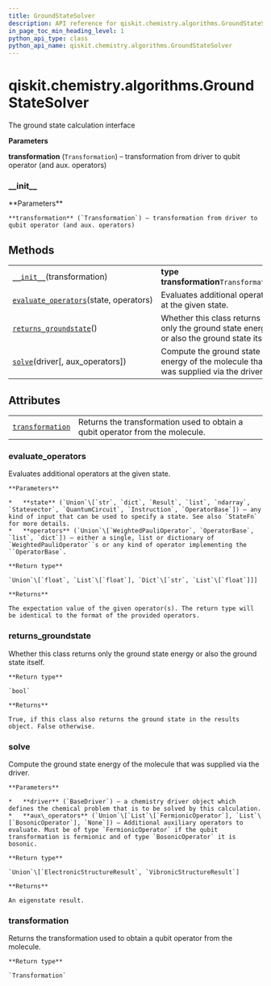 ```yaml
---
title: GroundStateSolver
description: API reference for qiskit.chemistry.algorithms.GroundStateSolver
in_page_toc_min_heading_level: 1
python_api_type: class
python_api_name: qiskit.chemistry.algorithms.GroundStateSolver
---
```


<span id="qiskit-chemistry-algorithms-groundstatesolver" />

# qiskit.chemistry.algorithms.GroundStateSolver

<Class id="qiskit.chemistry.algorithms.GroundStateSolver" isDedicatedPage={true} github="https://github.com/qiskit-community/qiskit-aqua/tree/stable/0.8/qiskit/chemistry/algorithms/ground_state_solvers/ground_state_solver.py" signature="GroundStateSolver(transformation)">
  The ground state calculation interface

  **Parameters**

  **transformation** (`Transformation`) – transformation from driver to qubit operator (and aux. operators)

  ### \_\_init\_\_

  <Function id="qiskit.chemistry.algorithms.GroundStateSolver.__init__" name="__init__" signature="__init__(transformation)">
    **Parameters**

    **transformation** (`Transformation`) – transformation from driver to qubit operator (and aux. operators)
  </Function>

  ## Methods

  |                                                                                                                                                                                |                                                                                          |
  | ------------------------------------------------------------------------------------------------------------------------------------------------------------------------------ | ---------------------------------------------------------------------------------------- |
  | [`__init__`](#qiskit.chemistry.algorithms.GroundStateSolver.__init__ "qiskit.chemistry.algorithms.GroundStateSolver.__init__")(transformation)                                 | **type transformation**`Transformation`                                                  |
  | [`evaluate_operators`](#qiskit.chemistry.algorithms.GroundStateSolver.evaluate_operators "qiskit.chemistry.algorithms.GroundStateSolver.evaluate_operators")(state, operators) | Evaluates additional operators at the given state.                                       |
  | [`returns_groundstate`](#qiskit.chemistry.algorithms.GroundStateSolver.returns_groundstate "qiskit.chemistry.algorithms.GroundStateSolver.returns_groundstate")()              | Whether this class returns only the ground state energy or also the ground state itself. |
  | [`solve`](#qiskit.chemistry.algorithms.GroundStateSolver.solve "qiskit.chemistry.algorithms.GroundStateSolver.solve")(driver\[, aux\_operators])                               | Compute the ground state energy of the molecule that was supplied via the driver.        |

  ## Attributes

  |                                                                                                                                                  |                                                                               |
  | ------------------------------------------------------------------------------------------------------------------------------------------------ | ----------------------------------------------------------------------------- |
  | [`transformation`](#qiskit.chemistry.algorithms.GroundStateSolver.transformation "qiskit.chemistry.algorithms.GroundStateSolver.transformation") | Returns the transformation used to obtain a qubit operator from the molecule. |

  ### evaluate\_operators

  <Function id="qiskit.chemistry.algorithms.GroundStateSolver.evaluate_operators" name="evaluate_operators" signature="abstract evaluate_operators(state, operators)">
    Evaluates additional operators at the given state.

    **Parameters**

    *   **state** (`Union`\[`str`, `dict`, `Result`, `list`, `ndarray`, `Statevector`, `QuantumCircuit`, `Instruction`, `OperatorBase`]) – any kind of input that can be used to specify a state. See also `StateFn` for more details.
    *   **operators** (`Union`\[`WeightedPauliOperator`, `OperatorBase`, `list`, `dict`]) – either a single, list or dictionary of `WeightedPauliOperator``s or any kind of operator implementing the ``OperatorBase`.

    **Return type**

    `Union`\[`float`, `List`\[`float`], `Dict`\[`str`, `List`\[`float`]]]

    **Returns**

    The expectation value of the given operator(s). The return type will be identical to the format of the provided operators.
  </Function>

  ### returns\_groundstate

  <Function id="qiskit.chemistry.algorithms.GroundStateSolver.returns_groundstate" name="returns_groundstate" signature="abstract returns_groundstate()">
    Whether this class returns only the ground state energy or also the ground state itself.

    **Return type**

    `bool`

    **Returns**

    True, if this class also returns the ground state in the results object. False otherwise.
  </Function>

  ### solve

  <Function id="qiskit.chemistry.algorithms.GroundStateSolver.solve" name="solve" signature="abstract solve(driver, aux_operators=None)">
    Compute the ground state energy of the molecule that was supplied via the driver.

    **Parameters**

    *   **driver** (`BaseDriver`) – a chemistry driver object which defines the chemical problem that is to be solved by this calculation.
    *   **aux\_operators** (`Union`\[`List`\[`FermionicOperator`], `List`\[`BosonicOperator`], `None`]) – Additional auxiliary operators to evaluate. Must be of type `FermionicOperator` if the qubit transformation is fermionic and of type `BosonicOperator` it is bosonic.

    **Return type**

    `Union`\[`ElectronicStructureResult`, `VibronicStructureResult`]

    **Returns**

    An eigenstate result.
  </Function>

  ### transformation

  <Function id="qiskit.chemistry.algorithms.GroundStateSolver.transformation" name="transformation" signature="property transformation">
    Returns the transformation used to obtain a qubit operator from the molecule.

    **Return type**

    `Transformation`
  </Function>
</Class>

